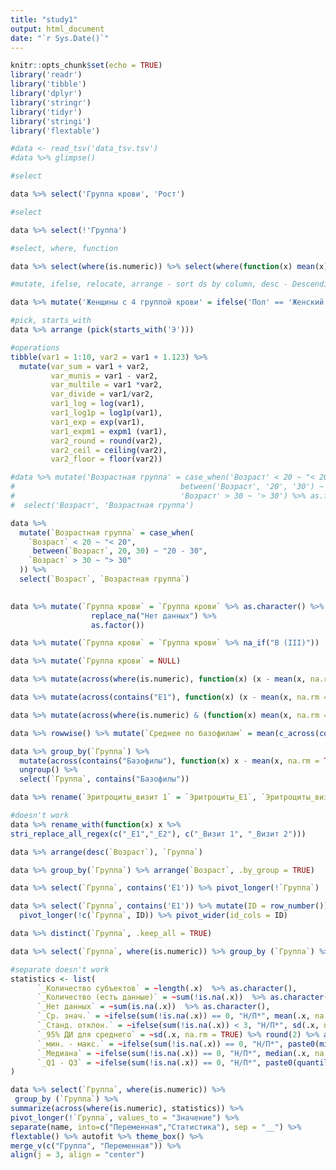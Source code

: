 ---
title: "study1"
output: html_document
date: "`r Sys.Date()`"
---

```{r setup, include=FALSE}
knitr::opts_chunk$set(echo = TRUE)
library('readr')
library('tibble')
library('dplyr')
library('stringr')
library('tidyr')
library('stringi')
library('flextable')
```

```{r}
#data <- read_tsv('data_tsv.tsv')
#data %>% glimpse()
```

```{r}
#select

data %>% select('Группа крови', 'Рост')
```

```{r}
#select

data %>% select(!'Группа')
```

```{r}
#select, where, function

data %>% select(where(is.numeric)) %>% select(where(function(x) mean(x) > 10))
```

```{r}
#mutate, ifelse, relocate, arrange - sort ds by column, desc - Descending order

data %>% mutate('Женщины с 4 группой крови' = ifelse('Пол' == 'Женский' & 'Группа крови' == 'AB (IV)', 'Да', 'Нет')) %>% arrange(desc('Женщины с 4 группой крови')) %>% relocate('Женщины с 4 группой крови')
```

```{r}
#pick, starts_with
data %>% arrange (pick(starts_with('Э')))
```

```{r}
#operations
tibble(var1 = 1:10, var2 = var1 + 1.123) %>% 
  mutate(var_sum = var1 + var2,
         var_munis = var1 - var2,
         var_multile = var1 *var2,
         var_divide = var1/var2,
         var1_log = log(var1),
         var1_log1p = log1p(var1),
         var1_exp = exp(var1),
         var1_expm1 = expm1 (var1),
         var2_round = round(var2), 
         var2_ceil = ceiling(var2),
         var2_floor = floor(var2))
```

```{r}
#data %>% mutate('Возрастная группа' = case_when('Возраст' < 20 ~ "< 20",
#                                     between('Возраст', '20', '30') ~ "20 - 30",
#                                     'Возраст' > 30 ~ '> 30') %>% as.factor()) %>%
#  select('Возраст', 'Возрастная группа')

data %>% 
  mutate(`Возрастная группа` = case_when(
    `Возраст` < 20 ~ "< 20",
     between(`Возраст`, 20, 30) ~ "20 - 30", 
    `Возраст` > 30 ~ "> 30"
  )) %>%
  select(`Возраст`, `Возрастная группа`)
  
```

```{r}
data %>% mutate(`Группа крови` = `Группа крови` %>% as.character() %>%
                  replace_na("Нет данных") %>%
                  as.factor())
```

```{r}
data %>% mutate(`Группа крови` = `Группа крови` %>% na_if("B (III)"))
```

```{r}
data %>% mutate(`Группа крови` = NULL)
```

```{r}
data %>% mutate(across(where(is.numeric), function(x) (x - mean(x, na.rm = TRUE))/ sd(x, na.rm = TRUE)))
```

```{r}
data %>% mutate(across(contains("E1"), function(x) (x - mean(x, na.rm = TRUE)/sd(x, na.rm = TRUE))))
```

```{r}
data %>% mutate(across(where(is.numeric) & (function(x) mean(x, na.rm = TRUE) < 10), function(x) (x - mean(x, na.rm = TRUE))/sd(x, na.rm = TRUE)))
```

```{r}
data %>% rowwise() %>% mutate(`Среднее по базофилам` = mean(c_across(contains("Базофилы")))) %>% ungroup() %>% select(contains("Базофил"))
```

```{r}
data %>% group_by(`Группа`) %>% 
  mutate(across(contains("Базофилы"), function(x) x - mean(x, na.rm = TRUE))) %>%
  ungroup() %>%
  select(`Группа`, contains("Базофилы"))
```

```{r}
data %>% rename(`Эритроциты_визит 1` = `Эритроциты_E1`, `Эритроциты_визит 2` = `Эритроциты_E2`) %>% select(contains("Визит"))
```

```{r}
#doesn't work
data %>% rename_with(function(x) x %>%
stri_replace_all_regex(c("_Е1","_Е2"), c("_Визит 1", "_Визит 2")))
```

```{r}
data %>% arrange(desc(`Возраст`), `Группа`)
```

```{r}
data %>% group_by(`Группа`) %>% arrange(`Возраст`, .by_group = TRUE)
```

```{r}
data %>% select(`Группа`, contains('E1')) %>% pivot_longer(!`Группа`)
```

```{r}
data %>% select(`Группа`, contains('E1')) %>% mutate(ID = row_number()) %>%
  pivot_longer(!c(`Группа`, ID)) %>% pivot_wider(id_cols = ID)
```

```{r}
data %>% distinct(`Группа`, .keep_all = TRUE)
```

```{r}
data %>% select(`Группа`, where(is.numeric)) %>% group_by (`Группа`) %>% summarize(across(where(is.numeric), function(x) mean(x, na.rm = TRUE)))
```

```{r}
#separate doesn't work
statistics <- list(
      `_Количество субъектов` = ~length(.x)  %>% as.character(),
      `_Количество (есть данные)` = ~sum(!is.na(.x))  %>% as.character(),
      `_Нет данных` = ~sum(is.na(.x))  %>% as.character(),
      `_Ср. знач.` = ~ifelse(sum(!is.na(.x)) == 0, "Н/П*", mean(.x, na.rm = TRUE) %>% round(2) %>% as.character()),
      `_Станд. отклон.` = ~ifelse(sum(!is.na(.x)) < 3, "Н/П*", sd(.x, na.rm = TRUE) %>% round(2) %>% as.character()),
      `_95% ДИ для среднего` = ~sd(.x, na.rm = TRUE) %>% round(2) %>% as.character(),
      `_мин. - макс.` = ~ifelse(sum(!is.na(.x)) == 0, "Н/П*", paste0(min(.x, na.rm = TRUE) %>% round(2), " - ", max(.x, na.rm = TRUE) %>% round(2))),
      `_Медиана` = ~ifelse(sum(!is.na(.x)) == 0, "Н/П*", median(.x, na.rm = TRUE) %>% round(2) %>% as.character()),
      `_Q1 - Q3` = ~ifelse(sum(!is.na(.x)) == 0, "Н/П*", paste0(quantile(.x, 0.25, na.rm = TRUE) %>% round(2), " - ", quantile(.x, 0.75, na.rm = TRUE) %>% round(2)))  %>% as.character()
)

data %>% select(`Группа`, where(is.numeric)) %>%
 group_by (`Группа`) %>%
summarize(across(where(is.numeric), statistics)) %>%
pivot_longer(!`Группа`, values_to = "Значение") %>%
separate(name, into=c("Переменная","Статистика"), sep = "__") %>%
flextable() %>% autofit %>% theme_box() %>%
merge_v(c("Группа", "Переменная")) %>%
align(j = 3, align = "center")
```
